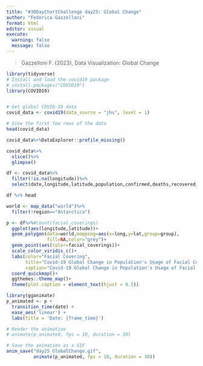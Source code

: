 ```yaml
---
title: "#30DayChartChallenge day25: Global Change"
author: "Federica Gazzelloni"
format: html
editor: visual
execute: 
  warning: false
  message: false
---
```


> Gazzelloni F. (2023), Data Visualization: Global Change



```r
library(tidyverse)
# Install and load the covid19 package
# install.packages("COVID19")
library(COVID19)


# Get global COVID-19 data
covid_data <- covid19(data_source = "jhu", level = 1)

# View the first few rows of the data
head(covid_data)

```


```r
covid_data%>%DataExplorer::profile_missing()
```

```r
covid_data%>%
  slice()%>%
  glimpse()
```
```r
df <- covid_data%>%
  filter(!is.na(longitude))%>%
  select(date,longitude,latitude,population,confirmed,deaths,recovered,facial_coverings)

df %>% head
```

```r
world <- map_data("world")%>%
  filter(!region=="Antarctica")

p <- df%>%#count(facial_coverings)
  ggplot(aes(longitude,latitude))+
  geom_polygon(data=world,mapping=aes(x=long,y=lat,group=group),
               fill=NA,color="grey")+
  geom_point(aes(color=facial_coverings))+
  scale_color_viridis_c()+
  labs(color="Facial Covering",
       title="Covid-19 Global Change in Population's Usage of Facial Coverings",
       caption="Covid-19 Global Change in Population's Usage of Facial Coverings\nDataSource: COVID19 package (https://covid19datahub.io ) Guidotti and Ardia (2020)\n#30DayChartChallenge Day25 Global Change | Animation: Federica Gazzelloni") +
  coord_quickmap()+
  ggthemes::theme_map()+
  theme(plot.caption = element_text(hjust = 0.5))
```



```r
library(gganimate)
p_animated <- p +
  transition_time(date) +
  ease_aes('linear') +
  labs(title = 'Date: {frame_time}')

# Render the animation
# animate(p_animated, fps = 10, duration = 30)
```

```r
# Save the animation as a GIF
anim_save("day25_GlobalChange.gif", 
          animate(p_animated, fps = 10, duration = 30))
```

